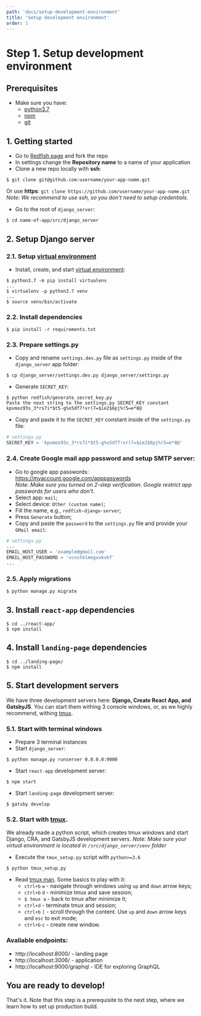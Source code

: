 ```yaml
---
path: 'docs/setup-development-environment'
title: 'Setup development environment'
order: 1
---
```


# Step 1. Setup development environment

## Prerequisites

- Make sure you have:
  - [python3.7](https://www.python.org/downloads/)
  - [npm](https://www.npmjs.com/get-npm)
  - [git](https://git-scm.com/book/en/v2/Getting-Started-Installing-Git)

## 1. Getting started

- Go to [Redfish page](https://github.com/guandjoy/redfish) and fork the repo
- In settings change the **Repository name** to a name of your application
- Clone a new repo locally with **ssh**:

```shell
$ git clone git@github.com:username/your-app-name.git
```

Or use **https**: `git clone https://github.com/username/your-app-name.git`\
_Note: We recommend to use ssh, so you don't need to setup credentials._

- Go to the root of `django_server`:

```shell
$ cd name-of-app/src/django_server
```

## 2. Setup Django server

### 2.1. Setup [virtual environment](https://virtualenv.pypa.io/en/latest/)

- Install, create, and start [virtual environment](https://virtualenv.pypa.io/en/latest/):

```shell
$ python3.7 -m pip install virtualenv
...
$ virtualenv -p python3.7 venv
...
$ source venv/bin/activate
```

### 2.2. Install dependencies

```shell
$ pip install -r requirements.txt
```

### 2.3. Prepare settings.py

- Copy and rename `settings.dev.py` file as `settings.py` inside of the `django_server` app folder:

```shell
$ cp django_server/settings.dev.py django_server/settings.py
```

- Generate `SECRET_KEY`:

```shell
$ python redfish/generate_secret_key.py
Paste the next string to the settings.py SECRET_KEY constant
kpvmoz93s_3*rs7i*$t5-g%x5df7!vr(7=$ie2$6pj%!5=e*8@
```

- Copy and paste it to the `SECRET_KEY` constant inside of the `settings.py` file:

```python
# settings.py
SECRET_KEY = 'kpvmoz93s_3*rs7i*$t5-g%x5df7!vr(7=$ie2$6pj%!5=e*8@'
```

### 2.4. Create Google mail app password and setup SMTP server:

- Go to google app passwords: https://myaccount.google.com/apppasswords \
  _Note: Make sure you turned on 2-step verification. Google restrict app passwords for users who don't._
- Select app: `mail`;
- Select device: `Other (custom name)`;
- Fill the name, e.g., `redfish-django-server`;
- Press `Generate` button;
- Copy and paste the `password` to the `settings.py` file and provide your `GMail email`:

```python
# settings.py
...
EMAIL_HOST_USER = 'example@gmail.com'
EMAIL_HOST_PASSWORD = 'vcnstblmegxxkvkf'
...
```

### 2.5. Apply migrations

```shell
$ python manage.py migrate
```

## 3. Install `react-app` dependencies

```shell
$ cd ../react-app/
$ npm install
```

## 4. Install `landing-page` dependencies

```shell
$ cd ../landing-page/
$ npm install
```

## 5. Start development servers

We have three development servers here: **Django, Create React App, and GatsbyJS**. You can start them withing 3 console windows, or, as we highly recommend, withing [tmux](https://github.com/tmux/tmux/blob/master/.github/README.md).

### 5.1. Start with terminal windows

- Prepare 3 terminal instances
- Start `django_server`:

```shell
$ python manage.py runserver 0.0.0.0:9000
```

- Start `react-app` development server:

```shell
$ npm start
```

- Start `landing-page` development server:

```shell
$ gatsby develop
```

### 5.2. Start with [tmux](https://github.com/tmux/tmux/blob/master/.github/README.md).

We already made a python script, which creates tmux windows and start Django, CRA, and GatsbyJS development servers.
_Note: Make sure your virtual environment is located in `/src/django_server/venv` folder_

- Execute the `tmux_setup.py` script with `python>=3.6`

```shell
$ python tmux_setup.py
```

- Read [tmux man](http://man.openbsd.org/OpenBSD-current/man1/tmux.1). Some basics to play with it:
  - `ctrl+b` `w` - navigate through windows using `up` and `down` arrow keys;
  - `ctrl+b` `d` - minimize tmux and save session;
  - `$ tmux a` - back to tmux after minimize it;
  - `ctrl+d` - terminate tmux and session;
  - `ctrl+b` `[` - scroll through the content. Use `up` and `down` arrow keys and `esc` to exit mode;
  - `ctrl+b` `c` - create new window.

### Avaliable endpoints:

- http://localhost:8000/ - landing page
- http://localhost:3006/ - application
- http://localhost:9000/graphql - IDE for exploring GraphQL

## You are ready to develop!

That's it. Note that this step is a prerequisite to the next step, where we learn how to set up production build.
